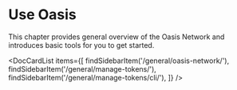 
# Use Oasis

This chapter provides general overview of the Oasis Network and introduces
basic tools for you to get started.

<DocCardList items={[
    findSidebarItem('/general/oasis-network/'),
    findSidebarItem('/general/manage-tokens/'),
    findSidebarItem('/general/manage-tokens/cli/'),
]} />
